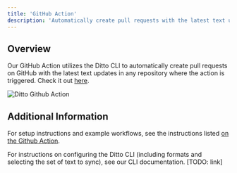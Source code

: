 ```yaml
---
title: 'GitHub Action'
description: 'Automatically create pull requests with the latest text updates'
---
```


## Overview
Our GitHub Action utilizes the Ditto CLI to automatically create pull requests on GitHub with the latest text updates in any repository where the action is triggered.
Check it out [here](https://github.com/marketplace/actions/ditto-github-action).

<img
  src="/images/gh-action.png"
  alt="Ditto Github Action"
/>

## Additional Information
For setup instructions and example workflows, see the instructions listed [on the Github Action](https://github.com/marketplace/actions/ditto-github-action). 

For instructions on configuring the Ditto CLI (including formats and selecting the set of text to sync), see our CLI documentation. [TODO: link]